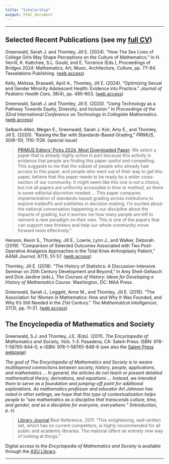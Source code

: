 ```yaml
---
title: "Scholarship"
output: html_document
---
```


<hr>

## Selected Recent Publications (see my [full CV](https://jillthomley.github.io/Thomley-Jill-CV-web.pdf))

Greenwald, Sarah J. and Thomley, Jill E. (2024). “How The Sex Lives of College Girls May Shape Perceptions on the Culture of Mathematics.” In H. Verrill, K. Kattchee, S.L. Gould, and E. Torrence (Eds.), Proceedings of Bridges 2024: Mathematics, Art, Music, Architecture, Culture, pp. 77–84. Tesselations Publishing. ([web access](http://archive.bridgesmathart.org/2024/bridges2024-77.html))

Kelly, Melissa, Braswell, April A., Thomley, Jill E. (2024). “Optimizing Sexual and Gender Minority Adolescent Health: Evidence into Practice.” _Journal of Pediatric Health Care_, 38(4), pp. 495–603. ([web access](https://doi.org/10.1016/j.pedhc.2024.02.004)) 

Greenwald, Sarah J. and Thomley, Jill E. (2020). “Using Technology as a Pathway Towards Equity, Diversity, and Inclusion.” In _Proceedings of the 32nd International Conference on Technology in Collegiate Mathematics._
([web access](https://www.pearson.com/us/about/news-events/events/ictcm-archive-2020.html)) 

Selbach-Allen, Megan E., Greenwald, Sarah J. Ksir, Amy E., and Thomley, Jill E. (2020). “Raising the Bar with Standards-Based Grading,” _PRIMUS_, 30(8-10), 1110-1126. (special issue)

<blockquote><div style = "font-size: 14px;">[PRIMUS Editors' Picks 2024, Most Downloaded Paper](https://primusmath.com/2025/01/03/editors-picks-2024/): We select a paper that is already highly active in part because this activity is evidence that people are finding this paper useful and compelling. This suggests to me that the subset of people who already had access to this paper, and people who went out of their way to get this paper, believe that this paper needs to be ready by a wider cross-section of our community. It might seem like this one is not a choice, but not all papers are uniformly accessible in time or method, so there is some editorial discretion needed ... This paper compares implementation of standards-based grading across institutions to explore tradeoffs and subtleties in decision-making. I’m excited about the national conversation happening in our discipline about the impacts of grading, but it worries me how many people are left to reinvent a new paradigm on their own. This is one of the papers that can support new thinkers and help our whole community move forward more effectively."</div></blockquote>

Henson, Kevin S., Thomley, Jill E., Lowrie, Lynn J., and Walker, Deborah. (2019). “Comparison of Selected Outcomes Associated with Two Post-Operative Analgesia Approaches in the Total Knee Arthroplasty Patient,” _AANA Journal_, 87(1), 51-57. ([web access](https://doi.org/10.1016/j.jclinane.2021.110257)) 

Thomley, Jill E. (2018). “The History of Statistics: A Discussion-Intensive Seminar on 20th Century Development and Beyond,” In Amy Shell-Gellasch and Dick Jardine (eds.), _The Courses of History: Ideas for Developing a History of Mathematics Course_. Washington, DC: MAA Press.

Greenwald, Sarah J., Leggett, Anne M., and Thomley, Jill E. (2015). “The Association for Women in Mathematics: How and Why It Was Founded, and Why It’s Still Needed in the 21st Century.” _The Mathematical Intelligencer_, 37(3), pp. 11–21. 
([web access](http://doi.org/10.1007/s00283-015-9539-8))


## The Encyclopedia of Mathematics and Society

Greenwald, S.J. and Thomley, J.E. (Eds). (2011). _The Encyclopedia of Mathematics and Society, Vols. 1-3_. Pasadena, CA: Salem Press. ISBN: 978-1-58765-844-0, e-ISBN: 978-1-58765-848-8 (see also the [Salem Press webpage](https://www.salempress.com/Encyclopedia-of-mathematics))

_The goal of The Encyclopedia of	Mathematics	and	Society is to weave multilayered connections between society, history, people, applications, and mathematics ... In general, the articles do not teach or present detailed mathematical theory, derivations, and equations ... Instead, we intended them to serve as a foundation and jumping-off point for additional explorations. As mathematics professor and educator Art Johnson has noted in other settings, we hope that this type of contextualization helps people to "see mathematics as a discipline that transcends culture, time, and gender, and as a discipline for everyone, everywhere."_ (Introduction, p. x)

<blockquote><div style = "font-size: 14px;">[Library Journal](https://www.libraryjournal.com/) Best Reference, 2011: "This enlightening, well-written set, which has no current competitors, is highly recommended for all public and academic libraries. The material offers an entirely new way of looking at things."</div></blockquote>

Digital access to the _Encyclopedia of Mathematics and Society_ is available through the [ASU Library](https://library.appstate.edu/).

<hr>